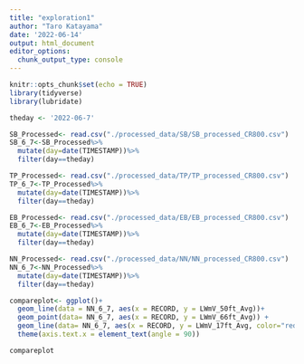 ```yaml
---
title: "exploration1"
author: "Taro Katayama"
date: '2022-06-14'
output: html_document
editor_options: 
  chunk_output_type: console
---
```


```r
knitr::opts_chunk$set(echo = TRUE)
library(tidyverse)
library(lubridate)
```

```r

theday <- '2022-06-7'

SB_Processed<- read.csv("./processed_data/SB/SB_processed_CR800.csv")
SB_6_7<-SB_Processed%>%
  mutate(day=date(TIMESTAMP))%>%
  filter(day==theday)

TP_Processed<- read.csv("./processed_data/TP/TP_processed_CR800.csv")
TP_6_7<-TP_Processed%>%
  mutate(day=date(TIMESTAMP))%>%
  filter(day==theday)

EB_Processed<- read.csv("./processed_data/EB/EB_processed_CR800.csv")
EB_6_7<-EB_Processed%>%
  mutate(day=date(TIMESTAMP))%>%
  filter(day==theday)

NN_Processed<- read.csv("./processed_data/NN/NN_processed_CR800.csv")
NN_6_7<-NN_Processed%>%
  mutate(day=date(TIMESTAMP))%>%
  filter(day==theday)

compareplot<- ggplot()+
  geom_line(data = NN_6_7, aes(x = RECORD, y = LWmV_50ft_Avg))+
  geom_point(data= NN_6_7, aes(x = RECORD, y = LWmV_66ft_Avg)) +
  geom_line(data= NN_6_7, aes(x = RECORD, y = LWmV_17ft_Avg, color="red"))+
  theme(axis.text.x = element_text(angle = 90))

compareplot
```